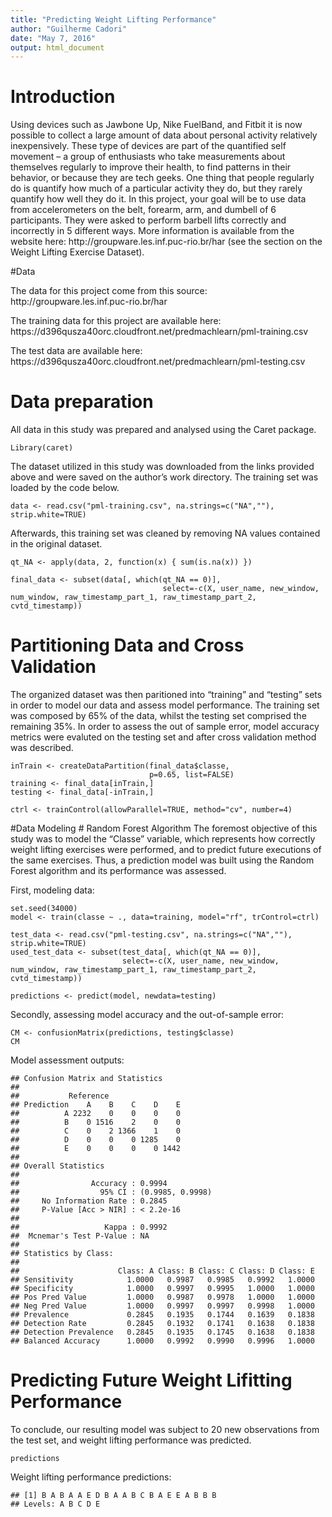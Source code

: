 ```yaml
---
title: "Predicting Weight Lifting Performance"
author: "Guilherme Cadori"
date: "May 7, 2016"
output: html_document
---
```


# Introduction

Using devices such as Jawbone Up, Nike FuelBand, and Fitbit it is now possible to collect a large amount of data about personal activity relatively inexpensively. These type of devices are part of the quantified self movement – a group of enthusiasts who take measurements about themselves regularly to improve their health, to find patterns in their behavior, or because they are tech geeks. One thing that people regularly do is quantify how much of a particular activity they do, but they rarely quantify how well they do it. In this project, your goal will be to use data from accelerometers on the belt, forearm, arm, and dumbell of 6 participants. They were asked to perform barbell lifts correctly and incorrectly in 5 different ways. More information is available from the website here: http://groupware.les.inf.puc-rio.br/har (see the section on the Weight Lifting Exercise Dataset).


#Data

The data for this project come from this source: http://groupware.les.inf.puc-rio.br/har

The training data for this project are available here:
https://d396qusza40orc.cloudfront.net/predmachlearn/pml-training.csv

The test data are available here:
https://d396qusza40orc.cloudfront.net/predmachlearn/pml-testing.csv


# Data preparation
All data in this study was prepared and analysed using the Caret package.

    Library(caret)

The dataset utilized in this study was downloaded from the links provided above and were saved on the author's work directory. The training set was loaded by the code below.

    data <- read.csv("pml-training.csv", na.strings=c("NA",""), strip.white=TRUE)

Afterwards, this training set was cleaned by removing NA values contained in the original dataset. 

    qt_NA <- apply(data, 2, function(x) { sum(is.na(x)) }) 
        
    final_data <- subset(data[, which(qt_NA == 0)], 
                                      select=-c(X, user_name, new_window, num_window, raw_timestamp_part_1, raw_timestamp_part_2, cvtd_timestamp))
   
    
# Partitioning Data and Cross Validation

The organized dataset was then paritioned into "training" and "testing" sets in order to model our data and assess model performance. 
The training set was composed by 65% of the data, whilst the testing set comprised the remaining 35%.
In order to assess the out of sample error, model accuracy metrics were evaluted on the testing set and after cross validation method was described.

    inTrain <- createDataPartition(final_data$classe, 
                                   p=0.65, list=FALSE)
    training <- final_data[inTrain,]
    testing <- final_data[-inTrain,] 
                                      
    ctrl <- trainControl(allowParallel=TRUE, method="cv", number=4)
    

#Data Modeling
# Random Forest Algorithm
The foremost objective of this study was to model the "Classe" variable, which represents how correctly weight lifting exercises were performed, and to predict future executions of the same exercises. Thus, a prediction model was built using the Random Forest algorithm and its performance was assessed.

First, modeling data:

    set.seed(34000)
    model <- train(classe ~ ., data=training, model="rf", trControl=ctrl) 
                                      
    test_data <- read.csv("pml-testing.csv", na.strings=c("NA",""), strip.white=TRUE)
    used_test_data <- subset(test_data[, which(qt_NA == 0)], 
                             select=-c(X, user_name, new_window, num_window, raw_timestamp_part_1, raw_timestamp_part_2, cvtd_timestamp)) 
                                      
    predictions <- predict(model, newdata=testing)
    
Secondly, assessing model accuracy and the out-of-sample error:

    CM <- confusionMatrix(predictions, testing$classe)
    CM

Model assessment outputs:

    ## Confusion Matrix and Statistics
    ## 
    ##           Reference
    ## Prediction    A    B    C    D    E
    ##          A 2232    0    0    0    0
    ##          B    0 1516    2    0    0
    ##          C    0    2 1366    1    0
    ##          D    0    0    0 1285    0
    ##          E    0    0    0    0 1442
    ## 
    ## Overall Statistics
    ##                                           
    ##                Accuracy : 0.9994          
    ##                  95% CI : (0.9985, 0.9998)
    ##     No Information Rate : 0.2845          
    ##     P-Value [Acc > NIR] : < 2.2e-16       
    ##                                           
    ##                   Kappa : 0.9992          
    ##  Mcnemar's Test P-Value : NA              
    ## 
    ## Statistics by Class:
    ## 
    ##                      Class: A Class: B Class: C Class: D Class: E
    ## Sensitivity            1.0000   0.9987   0.9985   0.9992   1.0000
    ## Specificity            1.0000   0.9997   0.9995   1.0000   1.0000
    ## Pos Pred Value         1.0000   0.9987   0.9978   1.0000   1.0000
    ## Neg Pred Value         1.0000   0.9997   0.9997   0.9998   1.0000
    ## Prevalence             0.2845   0.1935   0.1744   0.1639   0.1838
    ## Detection Rate         0.2845   0.1932   0.1741   0.1638   0.1838
    ## Detection Prevalence   0.2845   0.1935   0.1745   0.1638   0.1838
    ## Balanced Accuracy      1.0000   0.9992   0.9990   0.9996   1.0000



# Predicting Future Weight Lifitting Performance
To conclude, our resulting model was subject to 20 new observations from the test set, and weight lifting performance was predicted.

    predictions

Weight lifting performance predictions:

    ## [1] B A B A A E D B A A B C B A E E A B B B 
    ## Levels: A B C D E
